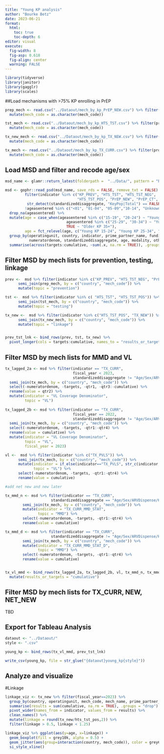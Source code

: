 ```yaml
---
title: "Young KP analysis"
author: "Bourke Betz"
date: 2023-06-21
format: 
  html:
    toc: true
    toc-depth: 6
editor: visual
execute: 
  fig-width: 8
  fig-asp: 0.618
  fig-align: center
  warning: FALSE
---
```


```r
library(tidyverse)
library(janitor)
library(gagglr)
library(scales)
```

##Load mechanisms with >75% KP enrolling in PrEP
```r
prep_mech <- read.csv("../Dataout/mech_by_kp_PrEP_NEW.csv") %>% filter(prop_kp_grp == "75% +") %>% 
  mutate(mech_code = as.character(mech_code)) 

tst_mech <- read.csv("../Dataout/mech_by_kp_HTS_TST.csv") %>% filter(prop_kp_grp == "75% +") %>% 
  mutate(mech_code = as.character(mech_code)) 

tx_new_mech <- read.csv("../Dataout/mech_by_kp_TX_NEW.csv") %>% filter(prop_kp_grp == "75% +") %>% 
  mutate(mech_code = as.character(mech_code)) 

tx_mech <- read.csv("../Dataout/mech_by_kp_TX_CURR.csv") %>% filter(prop_kp_grp == "75% +") %>% 
  mutate(mech_code = as.character(mech_code))  

```

## Load MSD and filter and recode age/sex

```r
msd_name <- glamr::return_latest(folderpath =  "../Data/", pattern = "PSNU_IM_FY2")

msd <- gophr::read_psd(msd_name, save_rds = FALSE, remove_txt = FALSE) %>% 
         filter(indicator %in% c("KP_PREV", "HTS_TST", "HTS_TST_NEG", 
                                 "HTS_TST_POS", "PrEP_NEW", "PrEP_CT", "TX_NEW", "TX_CURR", "TX_PVLS"),
          str_detect(standardizeddisaggregate, "KeyPop|Total") == FALSE,
         !ageasentered %in% c("<01", "01-04", "05-09","10-14", "Unknown Age")) %>% 
  drop_na(ageasentered) %>%
  mutate(age = case_when(ageasentered %in% c("15-19", "20-24") ~ "Young KP 15-24",
                            ageasentered %in% c("25-29", "30-34") ~ "Young KP 25-34",
                            TRUE ~ "Older KP 35+"),
         age = fct_relevel(age, c("Young KP 15-24", "Young KP 25-34", "Older KP 35+"))) %>%
  group_by(operatingunit, country, indicator, prime_partner_name, funding_agency, mech_code, mech_name,
           numeratordenom, standardizeddisaggregate, age, modality, otherdisaggregate, fiscal_year) %>%
  summarise(across(targets:cumulative, ~sum(.x, na.rm = TRUE)), .groups = "drop") 
```


## Filter MSD by mech lists for prevention, testing, linkage

```r

prev <-  msd %>% filter(indicator %in% c("KP_PREV", "HTS_TST_NEG", "PrEP_NEW", "PrEP_CT")) %>%
      semi_join(prep_mech, by = c("country", "mech_code")) %>%
      mutate(topic = "prevention")

tst <-  msd %>% filter(indicator %in% c( "HTS_TST", "HTS_TST_POS")) %>%
      semi_join(tst_mech, by = c("country", "mech_code")) %>%
      mutate(topic = "testing")

tx_new <-  msd %>% filter(indicator %in% c("HTS_TST_POS", "TX_NEW")) %>%
      semi_join(tx_new_mech, by = c("country", "mech_code")) %>%
      mutate(topic = "linkage")


prev_tst_lnk <- bind_rows(prev, tst, tx_new) %>%
  pivot_longer(cols = targets:cumulative, names_to = "results_or_targets") %>% glimpse()

```
## Filter MSD by mech lists for MMD and VL
```r
tx_lagged_2a <- msd %>% filter(indicator == "TX_CURR",
                               fiscal_year < 2023,
                               standardizeddisaggregate != "Age/Sex/ARVDispense/HIVStatus") %>%
  semi_join(tx_mech, by = c("country", "mech_code")) %>%
  select(-numeratordenom, -targets, -qtr1, -qtr3:-cumulative) %>%
  rename(value = qtr2) %>%
  mutate(indicator = "VL Coverage Denominator", 
         topic = "VL") 
  
tx_lagged_2b <- msd %>% filter(indicator == "TX_CURR",
                               fiscal_year == 2022,
                               standardizeddisaggregate != "Age/Sex/ARVDispense/HIVStatus") %>%
  semi_join(tx_mech, by = c("country", "mech_code")) %>%
  select(-numeratordenom, -targets, -qtr1:-qtr4) %>%
  rename(value = cumulative) %>%
  mutate(indicator = "VL Coverage Denominator",
         topic = "VL",
         fiscal_year = 2023) 

vl <-  msd %>% filter(indicator %in% c("TX_PVLS")) %>%
      semi_join(tx_mech, by = c("country", "mech_code")) %>%
      mutate(indicator = if_else(indicator=="TX_PVLS", str_c(indicator, numeratordenom, sep="_"), indicator),
             topic = "VL") %>%
      select(-numeratordenom, -targets, -qtr1:-qtr4) %>% 
      rename(value = cumulative) 

#add net new and new later

tx_mmd_n <- msd %>% filter(indicator == "TX_CURR", 
                     standardizeddisaggregate == "Age/Sex/ARVDispense/HIVStatus") %>%
        semi_join(tx_mech, by = c("country", "mech_code")) %>%
        mutate(indicator = "TX_CURR_MMD_STAT",
               topic = "MMD") %>%
        select(-numeratordenom, -targets, -qtr1:-qtr4) %>% 
        rename(value = cumulative) 

tx_mmd_d <- msd %>% filter(indicator == "TX_CURR", 
                     standardizeddisaggregate != "Age/Sex/ARVDispense/HIVStatus") %>%
        semi_join(tx_mech, by = c("country", "mech_code")) %>%
        mutate(indicator = "TX_CURR_MMD_STAT_D",
               topic = "MMD") %>%
        select(-numeratordenom, -targets, -qtr1:-qtr4) %>% 
        rename(value = cumulative) 


tx_vl_mmd <- bind_rows(tx_lagged_2a, tx_lagged_2b, vl, tx_mmd_n, tx_mmd_n) %>%
  mutate(results_or_targets = "cumulative")
```

## Filter MSD by mech lists for TX_CURR, NEW, NET_NEW
TBD


## Export for Tableau Analysis
```r
dataout <- "../Dataout/"
style <- ".csv"

young_kp <- bind_rows(tx_vl_mmd, prev_tst_lnk)

write_csv(young_kp, file = str_glue("{dataout}young_kp{style}"))


```





## Analyze and visualize

#Linkage
```r
linkage_viz <- tx_new %>% filter(fiscal_year==2023) %>% 
  group_by(country, operatingunit, mech_code, mech_name, prime_partner_name, age, indicator, fiscal_year) %>%
  summarise(results = sum(cumulative, na.rm = TRUE), .groups = "drop") %>% 
  pivot_wider(names_from = indicator, values_from = results) %>% 
  clean_names() %>%
  mutate(linkage = round(tx_new/hts_tst_pos,2)) %>%
  filter(linkage > 0.5, linkage < 1.25)

linkage_viz %>% ggplot(aes(y=age, x=linkage)) + 
  geom_boxplot(fill = grey10k, alpha = 0.5) +
  geom_jitter(aes(group=interaction(country, mech_code)), color = grey60k) + 
  si_style_xline()


```